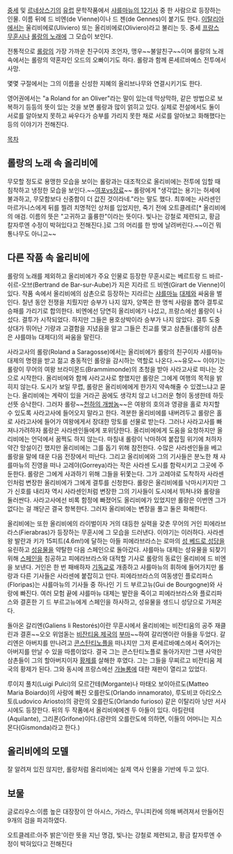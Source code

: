 [[중세]] 및 [[르네상스]]기의 [[유럽]] 문학작품에서 [[샤를마뉴의 12기사]] 중 한 사람으로 등장하는 인물. 이름 뒤에 드 비엔(de Vienne)이나 드 젠(de Gennes)이 붙기도 한다. [[이탈리아]]에서는 울리비에로(Uliviero) 또는 올리비에로(Oliviero)라고 불리는 듯. 중세 [[프랑스]] [[무훈시]]나 [[롤랑의 노래]]에 그 모습이 보인다.

전통적으로 [[롤랑]]의 가장 가까운 친구이자 조언자, 맹우~~불알친구~~이며 롤랑의 노래 속에서는 롤랑의 약혼자인 오드의 오빠이기도 하다. 롤랑과 함께 론세르바예스 전투에서 사망.

몇몇 구절에서는 그의 이름을 신성한 지혜의 올리브나무와 연결시키기도 한다.

영어권에서는 "a Roland for an Oliver"라는 말이 있는데 막상막하, 같은 방법으로 보복하기 등등의 뜻이 있는 것을 보면 롤랑과 많이 얽히고 있다. 실제로 전설에서도 둘이 서로를 알아보지 못하고 싸우다가 승부를 가리지 못한 채로 서로를 알아보고 화해했다는 등의 이야기가 전해진다.



[[목차]]

== 롤랑의 노래 속 올리비에 ==
무모할 정도로 용맹한 모습을 보이는 롤랑과는 대조적으로 올리비에는 전투에 임할 때 침착하고 냉정한 모습을 보인다.~~[[여포]]vs[[장료]]~~ 롤랑에게 "생각없는 용기는 허세에 불과하고, 무모함보다 신중함이 더 값진 것이라네."라는 말도 했다. 최후에는 사라센인 마르가니스에게 뒤를 찔려 치명적인 상처를 입었지만, 죽기 전에 오트클레르[* 올리비에의 애검. 이름의 뜻은 "고귀하고 훌륭한"이라는 뜻이다. 빛나는 강철로 제련되고, 황금 칼자루엔 수정이 박혀있다고 전해진다.]로 그의 머리를 한 방에 날려버린다.~~이건 뭐 통나무도 아니고~~ 




== 다른 작품 속 올리비에 ==
롤랑의 노래를 제외하고 올리비에가 주요 인물로 등장한 무훈시로는 베르트랑 드 바르-쉬르-오브(Bertrand de Bar-sur-Aube)가 지은 지라르 드 비엔(Girart de Vienne)이 있다.
작품 속에서 올리비에의 삼촌으로 등장하는 지라르는 [[샤를마뉴]] [[대제]]와 싸움을 벌인다. 칠년 동안 전쟁을 치뤘지만 승부가 나지 않자, 양쪽은 한 명씩 사람을 뽑아 결투로 승패를 가리기로 합의한다. 비엔에선 당연히 올리비에가 나섰고, 프랑스에선 롤랑이 나섰다. 결투가 시작되었다. 하지만 그들은 용호상박이라 승부가 나지 않았다. 결투 도중 상대가 뛰어난 기량과 고결함을 지녔음을 알고 그들은 친교를 맺고 삼촌들(롤랑의 삼촌은 샤를먀뉴 대제다)의 싸움을 말린다.

사라고사의 롤랑(Roland a Saragosse)에서는 올리비에가 롤랑의 친구이자 샤를마뉴 대제의 명령을 받고 젊고 충동적인 롤랑을 감시하는 역할로 나온다.~~유모~~ 이야기는 롤랑이 무어의 여왕 브라미몬드(Brammimonde)의 초청을 받아 사라고사로 떠나는 것으로 시작한다. 올리비에와 함께 사라고사로 향했지만 롤랑은 그에게 여행의 목적을 밝히지 않는다. 도시가 보일 무렵, 롤랑은 올리비에에게 한가지 약속해줄 수 있겠느냐고 묻는다. 올리비에는 계략이 있을 거라곤 꿈에도 생각치 않고 너그러운 형이 동생한테 하듯 선뜻 승낙한다. 그러자 롤랑~~[[천하의 개쌍놈]]~~은 여왕의 호의과 영광을 홀로 차지할 수 있도록 사라고사에 들어오지 말라고 한다. 격분한 올리비에를 내버려두고 롤랑은 홀로 사라고사에 들어가 여왕에게서 장대한 망토를 선물로 받는다. 그러나 사라고사를 빠져나가려하자 롤랑은 사라센인들에게 포위당한다. 올리비에에게 도움을 요청하지만 올리비에는 언덕에서 꿈쩍도 하지 않는다. 마침내 롤랑이 낙마하여 붙잡힐 위기에 처하자 약간 망설이긴 했지만 올리비에는 그를 돕기 위해 참전한다. 수많은 사라센인들을 베고 롤랑을 말에 태운 다음 전장에서 떠난다. 그리고 올리비에와 그의 기사들은 분노한 채 샤를마뉴의 진영을 떠나 고레야(Gorreya)라는 작은 사라센 도시를 함락시키고 그곳에 주둔한다. 롤랑은 그에게 사과하기 위해 그들을 뒤쫓는다. 그가 고레야로 도착하자 사라센인처럼 변장한 올리비에가 그에게 결투를 신청한다. 롤랑은 올리비에를 낙마시키지만 그가 신호를 내리자 역시 사라센인처럼 변장한 그의 기사들이 도시에서 뛰쳐나와 롤랑을 둘러싼다. 사라고사에선 비록 함정에 빠졌어도 올리비에가 있었지만 롤랑은 이번엔 그가 없다는 걸 깨닫곤 결국 항복한다. 그러자 올리비에는 변장을 풀고 둘은 화해한다.

올리비에는 또한 올리비에의 라이벌이자 거의 대등한 실력을 갖춘 무어의 거인 피에라브라스(Fierabras)가 등장하는 무훈시에 그 모습을 드러낸다. 이야기는 이러하다. 사라센 왕 발란과 키가 15피트(4.6m!)에 달하는 아들 피에라브라스는 로마의 [[성 베드로 성당]]을 유린하고 [[성유물]]을 약탈한 다음 스페인으로 돌아갔다. 샤를마뉴 대제는 성유물을 되찾기 위해 [[스페인]]을 침공하고 피에라브라스와 대적할 기사로 롤랑의 동료인 올리비에 드 비엔을 보낸다. 거인은 한 번 패배하자 [[기독교]]로 개종하고 샤를마뉴의 휘하에 들어가지만 롤랑과 다른 기사들은 사라센에 붙잡히고 만다. 피에라브라스의 여동생인 플로리파스(Floripas)는 샤를마뉴의 기사들 중 하나인 기 드 부르고뉴(Gui de Bourgogne)와 사랑에 빠진다. 여러 모험 끝에 샤를마뉴 대제는 발란을 죽이고 피에라브라스와 플로리파스와 결혼한 기 드 부르고뉴에게 스페인을 하사하고, 성유물을 생드니 성당으로 가져온다.

돌아온 갈리엔(Galiens li Restorés)이란 무훈시에서 올리비에는 비잔티움의 공주 재클린과 결혼~~오오 위엄돋는 [[비잔티움 제국]]의 [[부마]]~~하여 갈리엔이란 아들을 두었다. 갈리엔은 아버지를 만나려고 [[콘스탄티노플]]을 떠나지만 그저 론세르바예스에서 죽어가는 아버지를 만날 수 있을 따름이었다. 결국 그는 콘스탄티노플로 돌아가지만 그땐 사악한 삼촌들이 그의 할아버지이자 [[황제]]를 살해한 후였다. 그는 그들을 무찌르고 비잔티움 제국의 황제가 된다. 그와 동시에 프랑스에선 [[가늘롱]]에 대한 재판이 열리고 있었다.

루이지 풀치(Luigi Pulci)의 모르간테(Morgante)나 마태오 보이아르도(Matteo Maria Boiardo)의 사랑에 빠진 오를란도(Orlando innamorato), 루도비코 아리오스토(Ludovico Ariosto)의 광란의 오를란도(Orlando furioso) 같은 이탈리아 낭만 서사시에도 등장한다. 뒤의 두 작품에서 올리비에에겐 두 아들이 있다. 아킬란테(Aquilante), 그리폰(Grifone)이다.(광란의 오를란도에 의하면, 이들의 어머니는 지스몬다(Gismonda)라고 한다.)




== 올리비에의 모델 ==
잘 알려져 있진 않지만, 롤랑처럼 올리비에는 실제 역사 인물을 기반에 두고 있다.



== 보물 ==

글로리우스:이름 높은 대장장이 안 아시스, 가라스, 무니피칸에 의해 벼려져서 만들어진 9개의 검을 파괴하였다.

오트클레르:아주 밝은'이란 뜻을 지닌 명검, 빛나는 강철로 제련되고, 황금 칼자루엔 수정이 박혀있다고 전해진다
